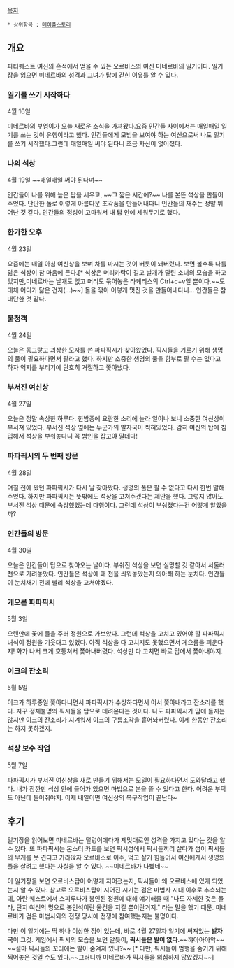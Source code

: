 [[목차]]
 * 상위항목 : [[메이플스토리]]
== 개요 ==
파티퀘스트 여신의 흔적에서 얻을 수 있는 오르비스의 여신 미네르바의 일기이다.
일기장을 읽으면 미네르바의 성격과 그녀가 탑에 갇힌 이유를 알 수 있다.
=== 일기를 쓰기 시작하다 ===
4월 16일

미네르바의 부엉이가 오늘 새로운 소식을 가져왔다.요즘 인간들 사이에서는 매일매일 일기를 쓰는 것이 유행이라고 했다.
인간들에게 모범을 보여야 하는 여신으로써 나도 일기를 쓰기 시작했다.그런데 매일매일 써야 된다니 조금 자신이 없어졌다.
=== 나의 석상 ===
4월 19일 ~~매일매일 써야 된다며~~

인간들이 나를 위해 높은 탑을 세우고, ~~그 짧은 시간에?~~ 나를 본뜬 석상을 만들어주었다.
단단한 돌로 이렇게 아름다운 조각품을 만들어내다니 인간들의 재주는 정말 뛰어난 것 같다. 인간들의 정성이 고마워서 내 탑 안에 세워두기로 했다.
=== 한가한 오후 ===
4월 23일

요즘에는 매일 아침 여신상을 보며 차를 마시는 것이 버릇이 돼버렸다. 보면 볼수록 나를 닮은 석상이 참 마음에 든다.[* 석상은 머리카락이 길고 날개가 달린 소녀의 모습을 하고 있지만,미네르바는 날개도 없고 머리도 묶어놓은 라케리스의 Ctrl+c+v일 뿐이다.~~도대체 어디가 닮은 건지(...)~~]
돌을 깎아 이렇게 멋진 것을 만들어내다니... 인간들은 참 대단한 것 같다.
=== 불청객 ===
4월 24일

오늘은 동그랗고 괴상한 모자를 쓴 파파픽시가 찾아왔었다. 픽시들을 기르기 위해 생명의 풀이 필요하다면서 팔라고 했다.
하지만 소중한 생명의 풀을 함부로 팔 수는 없다고 하자 억지를 부리기에 단호히 거절하고 쫓아냈다.
=== 부서진 여신상 ===
4월 27일

오늘은 정말 속상한 하루다.
한밤중에 요란한 소리에 놀라 일어나 보니 소중한 여신상이 부서져 있었다. 부서진 석상 옆에는 누군가의 발자국이 찍혀있었다.
감히 여신의 탑에 침입해서 석상을 부숴놓다니 꼭 범인을 잡고야 말테다!
=== 파파픽시의 두 번째 방문 ===
4월 28일

며칠 전에 왔던 파파픽시가 다시 날 찾아왔다. 생명의 풀은 팔 수 없다고 다시 한번 말해주었다.
하지만 파파픽시는 뜻밖에도 석상을 고쳐주겠다는 제안을 했다. 그렇지 않아도 부서진 석상 때문에 속상했었는데 다행이다.
그런데 석상이 부숴졌다는건 어떻게 알았을까?
=== 인간들의 방문 ===
4월 30일

오늘은 인간들이 탑으로 찾아오는 날이다. 부숴진 석상을 보면 실망할 것 같아서 서둘러 천으로 가려놓았다.
인간들은 석상에 왜 천을 씌워놓았는지 의아해 하는 눈치다. 인간들이 눈치채기 전에 빨리 석상을 고쳐야겠다.
=== 게으른 파파픽시 ===
5월 3일

오랜만에 꽃에 물을 주러 정원으로 가보았다. 그런데 석상을 고치고 있어야 할 파파픽시 녀석이 정원을 기웃대고 있었다.
아직 석상을 다 고치지도 못했으면서 게으름을 피운다지! 화가 나서 크게 호통쳐서 쫓아내버렸다. 석상만 다 고치면 바로 탑에서 쫓아내야지.
=== 이크의 잔소리 ===
5월 5일

이크가 하루종일 쫓아다니면서 파파픽시가 수상하다면서 어서 쫓아내라고 잔소리를 했다. 자꾸 정체불명의 픽시들을 탑으로 데려온다는 것이다.
나도 파파픽시가 맘에 들지는 않지만 이크의 잔소리가 지겨워서 이크의 구름조각을 흩어놔버렸다. 이제 한동안 잔소리는 하지 못하겠지.
=== 석상 보수 작업 ===
5월 7일

파파픽시가 부서진 여신상을 새로 만들기 위해서는 모델이 필요하다면서 도와달라고 했다.
내가 잠깐만 석상 안에 들어가 있으면 마법으로 본을 뜰 수 있다고 한다. 어려운 부탁도 아닌데 들어줘야지.
이제 내일이면 여신상의 복구작업이 끝난다~
== 후기 ==
일기장을 읽어보면 미네르바는 덜렁이에다가 제멋대로인 성격을 가지고 있다는 것을 알 수 있다. 또 파파픽시는 몬스터 카드를 보면 픽시섬에서 픽시들끼리 살다가 섬이 픽시들의 무게를 못 견디고 가라앉자 오르비스로 이주, 먹고 살기 힘들어서 여신에게서 생명의 풀을 살려고 했다는 사실을 알 수 있다. ~~미네르바가 나빴네~~

이 일기장을 보면 오르비스탑이 어떻게 지어졌는지, 픽시들이 왜 오르비스에 있게 되었는지 알 수 있다. 참고로 오르비스탑이 지어진 시기는 검은 마법사 시대 이후로 추측되는데, 아란 퀘스트에서 스피루나가 봉인된 정원에 대해 얘기해줄 때 "나도 자세한 것은 몰라, 단지 여신의 명으로 봉인석이란 물건을 지킬 뿐이란거지." 라는 말을 했기 때문. 미네르바가 검은 마법사와의 전쟁 당시에 전쟁에 참여했는지는 불명이다.

다만 이 일기에는 딱 하나 이상한 점이 있는데, 바로 4월 27일자 일기에 써져있는 '''발자국'''이 그것. 게임에서 픽시의 모습을 보면 알듯이, '''픽시들은 발이 없다.'''~~꺄아아아악~~  ~~설마 픽시들의 꼬리에는 발이 숨겨져 있나?~~ [* 다만, 픽시들이 범행을 숨기기 위해 찍어놓은 것일 수도 있다.~~그러니까 미네르바가 픽시들을 의심하지 않았겠지~~]
